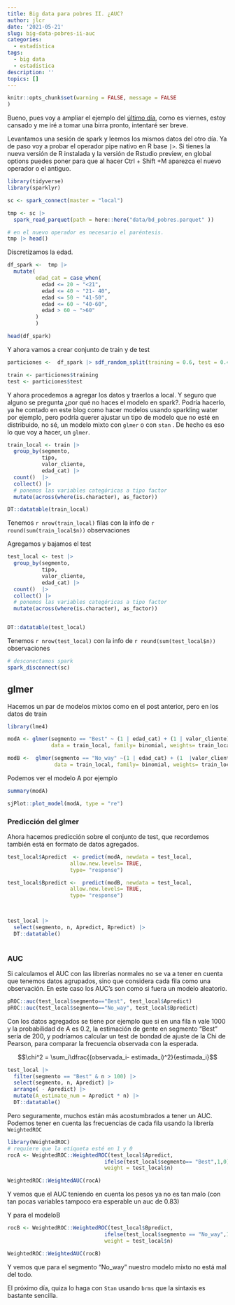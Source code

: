 ```yaml
---
title: Big data para pobres II. ¿AUC?
author: jlcr
date: '2021-05-21'
slug: big-data-pobres-ii-auc
categories:
  - estadística
tags:
  - big data
  - estadística
description: ''
topics: []
---
```


```r
knitr::opts_chunk$set(warning = FALSE, message = FALSE
)
```
 
Bueno, pues voy a ampliar el ejemplo del [último día](https://muestrear-no-es-pecado.netlify.app/2021/05/14/cosas-viejunas-o-big-data-para-pobres/), como es viernes, estoy cansado y me iré a tomar una birra pronto, intentaré ser breve.

Levantamos una sesión de spark y leemos los mismos datos del otro día. Ya de paso voy a probar el operador pipe nativo en R base `|>`. Si tienes la nueva versión de R instalada y la versión de Rstudio preview,  en global options puedes poner para que al hacer Ctrl + Shift +M aparezca el nuevo operador o el antiguo. 

```r
library(tidyverse)
library(sparklyr)

sc <- spark_connect(master = "local")

tmp <- sc |> 
  spark_read_parquet(path = here::here("data/bd_pobres.parquet" ))

```
```r
# en el nuevo operador es necesario el paréntesis. 
tmp |> head()
```

Discretizamos la edad. 

```r
df_spark <-  tmp |> 
  mutate(
         edad_cat = case_when(
           edad <= 20 ~ "<21",
           edad <= 40 ~ "21- 40",
           edad <= 50 ~ "41-50", 
           edad <= 60 ~ "40-60",
           edad > 60 ~ ">60"
         )
         )

head(df_spark)
```

Y ahora vamos a crear conjunto de train y de test 

```r
particiones <-  df_spark |> sdf_random_split(training = 0.6, test = 0.4)

train <- particiones$training
test <- particiones$test 
```


Y ahora procedemos a agregar los datos y traerlos a local. Y seguro que alguno se pregunta ¿por qué no haces el modelo en spark?. Podría hacerlo, ya he contado en este blog como hacer modelos usando sparkling water por ejemplo, pero podría querer ajustar un tipo de modelo que no esté en distribuido, no sé, un modelo mixto con `glmer` o con `stan` . De hecho es eso lo que voy a hacer, un `glmer`. 


```r
train_local <- train |>
  group_by(segmento,
           tipo,
           valor_cliente,
           edad_cat) |>
  count()  |>
  collect() |> 
  # ponemos las variables categóricas a tipo factor
  mutate(across(where(is.character), as_factor))

DT::datatable(train_local)
```

Tenemos `r nrow(train_local)` filas con la info de `r round(sum(train_local$n))` observaciones

Agregamos y bajamos el test 
```r
test_local <- test |>
  group_by(segmento,
           tipo,
           valor_cliente,
           edad_cat) |>
  count()  |>
  collect() |> 
  # ponemos las variables categóricas a tipo factor
  mutate(across(where(is.character), as_factor))


DT::datatable(test_local)
```

Tenemos `r nrow(test_local)` con la info de `r round(sum(test_local$n))` observaciones

```r
# desconectamos spark
spark_disconnect(sc)
```


## glmer 

Hacemos un par de modelos mixtos como en el post anterior, pero en los datos de train

```r
library(lme4)

modA <- glmer(segmento == "Best" ~ (1 | edad_cat) + (1 | valor_cliente) + (1 | tipo),
              data = train_local, family= binomial, weights= train_local$n)  

modB <-  glmer(segmento == "No_way" ~(1 | edad_cat) + (1  |valor_cliente) + (1 | tipo),
               data = train_local, family= binomial, weights= train_local$n)  
```

Podemos ver el modelo A por ejemplo
```r
summary(modA)
```
```r
sjPlot::plot_model(modA, type = "re")
```

### Predicción del glmer 

Ahora hacemos predicción sobre el conjunto de test, que recordemos también está en formato de datos agregados.


```r
test_local$Apredict  <- predict(modA, newdata = test_local,
                    allow.new.levels= TRUE,
                    type= "response")

test_local$Bpredict <-  predict(modB, newdata = test_local,
                    allow.new.levels= TRUE,
                    type= "response")

 
```

```r
test_local |> 
  select(segmento, n, Apredict, Bpredict) |> 
  DT::datatable()
  
```

### AUC

Si calculamos el AUC con las librerías normales no se va a tener en cuenta que tenemos datos agrupados, sino que considera cada fila como una observación. En este caso los AUC's son como si fuera un modelo aleatorio. 

```r
pROC::auc(test_local$segmento=="Best", test_local$Apredict)
pROC::auc(test_local$segmento=="No_way", test_local$Bpredict)
```

Con los datos agregados se tiene por ejemplo que  si en una fila n vale 1000 y la probabilidad de A es 0.2, la estimación de gente en segmento "Best" sería de 200, y podríamos calcular un test de bondad de ajuste de la Chi de Pearson, para comparar la frecuencia observada con la esperada. 

$$\chi^2 = \sum_i\dfrac{(observada_i- estimada_i)^2}{estimada_i}$$ 

```r
test_local |> 
  filter(segmento == "Best" & n > 100) |> 
  select(segmento, n, Apredict) |> 
  arrange( - Apredict) |> 
  mutate(A_estimate_num = Apredict * n) |> 
  DT::datatable()
```

Pero seguramente, muchos están más acostumbrados a tener un AUC. Podemos tener en cuenta las frecuencias de cada fila usando la librería `WeightedROC` 

```r
library(WeightedROC)
# requiere que la etiqueta esté en 1 y 0 
rocA <- WeightedROC::WeightedROC(test_local$Apredict,
                               ifelse(test_local$segmento== "Best",1,0),
                               weight = test_local$n)

WeightedROC::WeightedAUC(rocA)


```
Y vemos que el AUC teniendo en cuenta los pesos ya no es tan malo (con tan pocas variables tampoco era esperable un auc de 0.83)

Y para el modeloB 

```r
rocB <- WeightedROC::WeightedROC(test_local$Bpredict,
                               ifelse(test_local$segmento == "No_way",1,0),
                               weight = test_local$n)

WeightedROC::WeightedAUC(rocB)
```

Y vemos que para el segmento "No_way" nuestro modelo mixto no está mal del todo. 

El próximo día, quiza lo haga con `Stan` usando `brms` que la sintaxis es bastante sencilla. 
